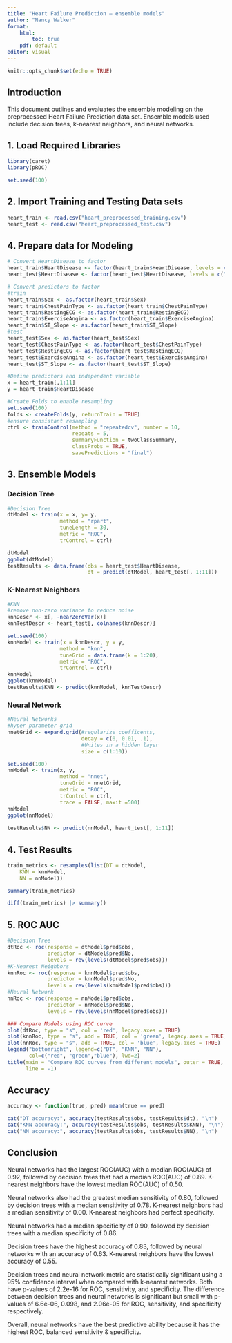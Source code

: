 ```yaml
---
title: "Heart Failure Prediction – ensemble models"
author: "Nancy Walker"
format: 
    html: 
        toc: true
    pdf: default
editor: visual
---
```


```r
knitr::opts_chunk$set(echo = TRUE)
```

## Introduction

This document outlines and evaluates the ensemble modeling on the preprocessed Heart Failure Prediction data set. Ensemble models used include decision trees, k-nearest neighbors, and neural networks.

## 1. Load Required Libraries

```r
library(caret)
library(pROC)

set.seed(100)
```

## 2. Import Training and Testing Data sets

```r
heart_train <- read.csv("heart_preprocessed_training.csv")
heart_test <- read.csv("heart_preprocessed_test.csv")
```

## 4. Prepare data for Modeling 

```r
# Convert HeartDisease to factor 
heart_train$HeartDisease <- factor(heart_train$HeartDisease, levels = c("No", "Yes"))
heart_test$HeartDisease <- factor(heart_test$HeartDisease, levels = c("No", "Yes"))

# Convert predictors to factor 
#train
heart_train$Sex <- as.factor(heart_train$Sex)
heart_train$ChestPainType <- as.factor(heart_train$ChestPainType)
heart_train$RestingECG <- as.factor(heart_train$RestingECG)
heart_train$ExerciseAngina <- as.factor(heart_train$ExerciseAngina)
heart_train$ST_Slope <- as.factor(heart_train$ST_Slope)
#test 
heart_test$Sex <- as.factor(heart_test$Sex)
heart_test$ChestPainType <- as.factor(heart_test$ChestPainType)
heart_test$RestingECG <- as.factor(heart_test$RestingECG)
heart_test$ExerciseAngina <- as.factor(heart_test$ExerciseAngina)
heart_test$ST_Slope <- as.factor(heart_test$ST_Slope)

#Define predictors and independent variable 
x = heart_train[,1:11]
y = heart_train$HeartDisease

#Create Folds to enable resampling 
set.seed(100)
folds <- createFolds(y, returnTrain = TRUE)
#ensure consistant resampling
ctrl <- trainControl(method = "repeatedcv", number = 10,
                     repeats = 5,
                     summaryFunction = twoClassSummary,
                     classProbs = TRUE,
                     savePredictions = "final")
```

## 3. Ensemble Models

### Decision Tree

```r
#Decision Tree 
dtModel <- train(x = x, y= y,
                 method = "rpart",
                 tuneLength = 30,
                 metric = "ROC",
                 trControl = ctrl)

dtModel
ggplot(dtModel)
testResults <- data.frame(obs = heart_test$HeartDisease,
                          dt = predict(dtModel, heart_test[, 1:11]))
```

### K-Nearest Neighbors

```r
#KNN
#remove non-zero variance to reduce noise 
knnDescr <- x[, -nearZeroVar(x)] 
knnTestDescr <- heart_test[, colnames(knnDescr)]

set.seed(100)
knnModel <- train(x = knnDescr, y = y,
                 method = "knn",
                 tuneGrid = data.frame(k = 1:20),
                 metric = "ROC",
                 trControl = ctrl)
knnModel
ggplot(knnModel)
testResults$KNN <- predict(knnModel, knnTestDescr)
```

### Neural Network

```r
#Neural Networks 
#hyper parameter grid 
nnetGrid <- expand.grid(#regularize coefficents,
                        decay = c(0, 0.01, .1), 
                        #Unites in a hidden layer
                        size = c(1:10))

set.seed(100)
nnModel <- train(x, y,
                 method = "nnet",
                 tuneGrid = nnetGrid,
                 metric = "ROC",
                 trControl = ctrl,
                 trace = FALSE, maxit =500)
nnModel
ggplot(nnModel)
 
testResults$NN <- predict(nnModel, heart_test[, 1:11])
```

## 4. Test Results 

```r
train_metrics <- resamples(list(DT = dtModel,
    KNN = knnModel,
    NN = nnModel))

summary(train_metrics)

diff(train_metrics) |> summary()
```

## 5. ROC AUC 

```r
#Decision Tree
dtRoc <- roc(response = dtModel$pred$obs,
             predictor = dtModel$pred$No,
             levels = rev(levels(dtModel$pred$obs)))
#K-Nearest Neighbors
knnRoc <- roc(response = knnModel$pred$obs,
             predictor = knnModel$pred$No,
             levels = rev(levels(knnModel$pred$obs)))
#Neural Network
nnRoc <- roc(response = nnModel$pred$obs,
             predictor = nnModel$pred$No,
             levels = rev(levels(nnModel$pred$obs)))

### Compare Models using ROC curve
plot(dtRoc, type = "s", col = 'red', legacy.axes = TRUE)
plot(knnRoc, type = "s", add = TRUE, col = 'green', legacy.axes = TRUE)
plot(nnRoc, type = "s", add = TRUE, col = 'blue', legacy.axes = TRUE)
legend("bottomright", legend=c("DT", "KNN", "NN"),
       col=c("red", "green","blue"), lwd=2)
title(main = "Compare ROC curves from different models", outer = TRUE, 
      line = -1)
```

## Accuracy 

```r
accuracy <- function(true, pred) mean(true == pred)

cat("DT accuracy:", accuracy(testResults$obs, testResults$dt), "\n")
cat("KNN accuracy:", accuracy(testResults$obs, testResults$KNN), "\n")
cat("NN accuracy:", accuracy(testResults$obs, testResults$NN), "\n")

```

## Conclusion 

Neural networks had the largest ROC(AUC) with a median ROC(AUC) of 0.92, followed by decision trees that had a median ROC(AUC) of 0.89. K-nearest neighbors have the lowest median ROC(AUC) of 0.50.

Neural networks also had the greatest median sensitivity of 0.80, followed by decision trees with a median sensitivity of 0.78. K-nearest neighbors had a median sensitivity of 0.00. K-nearest neighbors had perfect specificity.

Neural networks had a median specificity of 0.90, followed by decision trees with a median specificity of 0.86.

Decision trees have the highest accuracy of 0.83, followed by neural networks with an accuracy of 0.63. K-nearest neighbors have the lowest accuracy of 0.55.

Decision trees and neural network metric are statistically significant using a 95% confidence interval when compared with k-nearest networks. Both have p-values of 2.2e-16 for ROC, sensitivity, and specificity. The difference between decision trees and neural networks is significant but small with p-values of 6.6e-06, 0.098, and 2.06e-05 for ROC, sensitivity, and specificity respectively.

Overall, neural networks have the best predictive ability because it has the highest ROC, balanced sensitivity & specificity.

